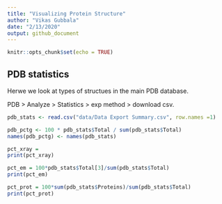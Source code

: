 ```yaml
---
title: "Visualizing Protein Structure"
author: "Vikas Gubbala"
date: "2/13/2020"
output: github_document
---
```


```r
knitr::opts_chunk$set(echo = TRUE)
```

## PDB statistics

Herwe we look at types of structues in the main PDB database.

PDB > Analyze > Statistics > exp method > download csv.

```r
pdb_stats <- read.csv("data/Data Export Summary.csv", row.names =1)

pdb_pctg <- 100 * pdb_stats$Total / sum(pdb_stats$Total)
names(pdb_pctg) <- names(pdb_stats)

pct_xray = 
print(pct_xray)

pct_em = 100*pdb_stats$Total[3]/sum(pdb_stats$Total)
print(pct_em)

pct_prot = 100*sum(pdb_stats$Proteins)/sum(pdb_stats$Total)
print(pct_prot)
```

